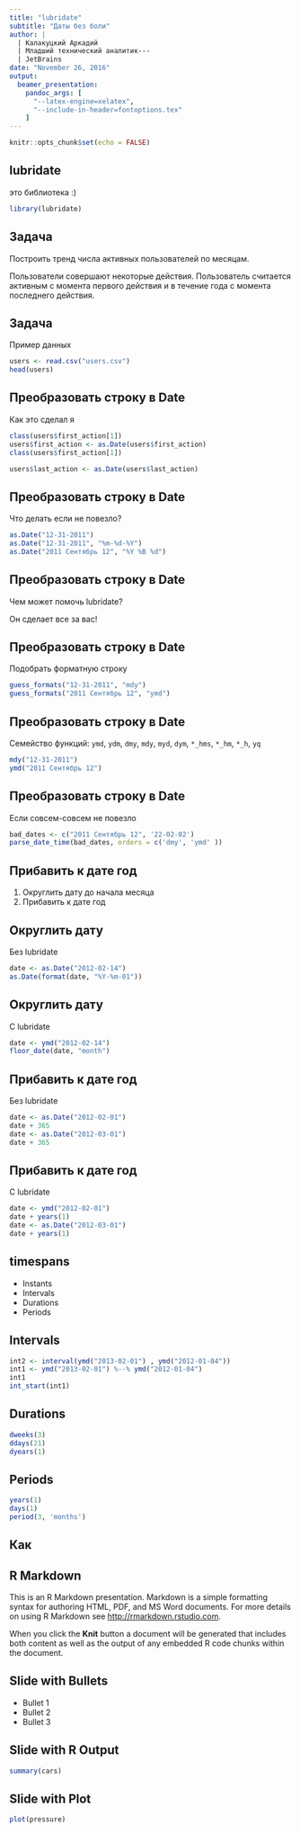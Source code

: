 ```yaml
---
title: "lubridate"
subtitle: "Даты без боли"
author: | 
  | Калакуцкий Аркадий
  | Младший технический аналитик---
  | JetBrains
date: "November 26, 2016"
output: 
  beamer_presentation:
    pandoc_args: [
      "--latex-engine=xelatex",
      "--include-in-header=fontoptions.tex"
    ]
---
```


```r
knitr::opts_chunk$set(echo = FALSE)
```

## lubridate
это библиотека :)
```r
library(lubridate)
```


## Задача
Построить тренд числа активных пользователей по месяцам.

Пользователи совершают некоторые действия. 
Пользователь считается активным с момента первого действия и в течение года с момента
последнего действия. 

## Задача
Пример данных
```r
users <- read.csv("users.csv")
head(users)
```


## Преобразовать строку в Date 
Как это сделал я
```r
class(users$first_action[1])
users$first_action <- as.Date(users$first_action)
class(users$first_action[1])
```

```r
users$last_action <- as.Date(users$last_action)
```

## Преобразовать строку в Date
Что делать если не повезло?
```r
as.Date("12-31-2011")
as.Date("12-31-2011", "%m-%d-%Y")
as.Date("2011 Сентябрь 12", "%Y %B %d")
```

## Преобразовать строку в Date
Чем может помочь lubridate?

Он сделает все за вас!

## Преобразовать строку в Date
Подобрать форматную строку

```r
guess_formats("12-31-2011", "mdy")
guess_formats("2011 Сентябрь 12", "ymd")
```

## Преобразовать строку в Date

Семейство функций: `ymd`, `ydm`, `dmy`, `mdy`, `myd`, `dym`, 
`*_hms`, `*_hm`, `*_h`, `yq`
```r
mdy("12-31-2011")
ymd("2011 Сентябрь 12")
```

## Преобразовать строку в Date

Если совсем-совсем не повезло
```r
bad_dates <- c("2011 Сентябрь 12", '22-02-02')
parse_date_time(bad_dates, orders = c('dmy', 'ymd' ))
```

## Прибавить к дате год

1. Округлить дату до начала месяца
2. Прибавить к дате год

## Округлить дату

Без lubridate

```r
date <- as.Date("2012-02-14")
as.Date(format(date, "%Y-%m-01"))
```

## Округлить дату

С lubridate

```r
date <- ymd("2012-02-14")
floor_date(date, "month")
```

## Прибавить к дате год

Без lubridate
```r
date <- as.Date("2012-02-01")
date + 365
date <- as.Date("2012-03-01")
date + 365
```

## Прибавить к дате год

С lubridate
```r
date <- ymd("2012-02-01")
date + years(1)
date <- as.Date("2012-03-01")
date + years(1)
```

## timespans 

- Instants
- Intervals
- Durations
- Periods

## Intervals

```r
int2 <- interval(ymd("2013-02-01") , ymd("2012-01-04"))
int1 <- ymd("2013-02-01") %--% ymd("2012-01-04")
int1 
int_start(int1)
```

## Durations

```r
dweeks(3)
ddays(21)
dyears(1)
```

## Periods

```r
years(1)
days(1)
period(3, 'months')
```



## Как

## R Markdown

This is an R Markdown presentation. Markdown is a simple formatting syntax for authoring HTML, PDF, and MS Word documents. For more details on using R Markdown see <http://rmarkdown.rstudio.com>.

When you click the **Knit** button a document will be generated that includes both content as well as the output of any embedded R code chunks within the document.

## Slide with Bullets

- Bullet 1
- Bullet 2
- Bullet 3

## Slide with R Output

```r
summary(cars)
```

## Slide with Plot

```r
plot(pressure)
```

